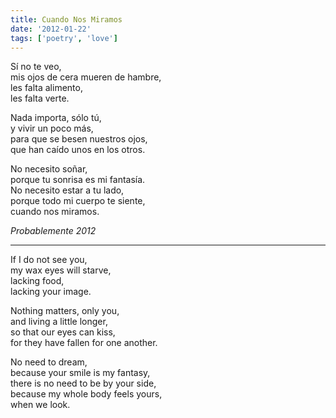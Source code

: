 ```yaml
---
title: Cuando Nos Miramos
date: '2012-01-22'
tags: ['poetry', 'love']
---
```


<div className="italic">
Sí no te veo,<br/>
mis ojos de cera mueren de hambre,<br/>
les falta alimento,<br/>
les falta verte.<br/>

Nada importa, sólo tú,<br/>
y vivir un poco más,<br/>
para que se besen nuestros ojos,<br/>
que han caído unos en los otros.<br/>

No necesito soñar,<br/>
porque tu sonrisa es mi fantasía.<br/>
No necesito estar a tu lado,<br/>
porque todo mi cuerpo te siente,<br/>
cuando nos miramos.<br/>
</div>

*Probablemente 2012*

***

<div className="italic">
If I do not see you,<br/>
my wax eyes will starve,<br/>
lacking food,<br/>
lacking your image.<br/>

Nothing matters, only you,<br/>
and living a little longer,<br/>
so that our eyes can kiss,<br/>
for they have fallen for one another.<br/>

No need to dream,<br/>
because your smile is my fantasy,<br/>
there is no need to be by your side,<br/>
because my whole body feels yours,<br/>
when we look.<br/>
</div>